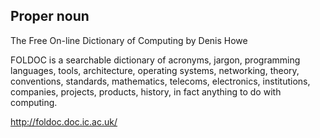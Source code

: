 
==Proper noun==

The Free On-line Dictionary of Computing by Denis Howe

FOLDOC is a searchable dictionary of acronyms, jargon, programming languages, tools, architecture, operating systems, networking, theory, conventions, standards, mathematics, telecoms, electronics, institutions, companies, projects, products, history, in fact anything to do with computing.

http://foldoc.doc.ic.ac.uk/